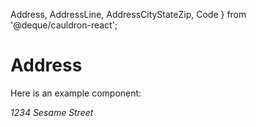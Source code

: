   Address,
  AddressLine,
  AddressCityStateZip,
  Code
} from '@deque/cauldron-react';

<Head>
  <title>Address</title>
</Head>

# Address

Here is an example component:

<Address>
  <AddressLine>1234 Sesame Street</AddressLine>
  <AddressCityStateZip city="Metrocity" state="AA" zip="8675309" />
</Address>

